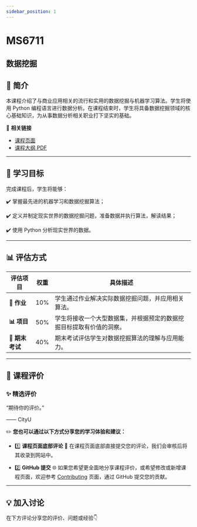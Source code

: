 ```yaml
---
sidebar_position: 1
---
```


# MS6711
## 数据挖掘

## **📘 简介**
本课程介绍了与商业应用相关的流行和实用的数据挖掘与机器学习算法。学生将使用 Python 编程语言进行数据分析。在课程结束时，学生将具备数据挖掘领域的核心基础知识，为从事数据分析相关职业打下坚实的基础。

🔗 **相关链接**
- [课程页面](https://www.cityu.edu.hk/catalogue/pg/202425/course/MS6711.htm)
- [课程大纲 PDF](https://www.cityu.edu.hk/catalogue/pg/202425/course/MS6711.pdf)

---

## **🎯 学习目标**

完成课程后，学生将能够：

✔️ 掌握最先进的机器学习和数据挖掘算法；

✔️ 定义并制定现实世界的数据挖掘问题，准备数据并执行算法，解读结果；

✔️ 使用 Python 分析现实世界的数据。

---

## **📊 评估方式**

| **评估项目**          | **权重** | **具体描述**                                                                                       |
|----------------------|---------|---------------------------------------------------------------------------------------------------|
| **📄 作业**           | 10%     | 学生通过作业解决实际数据挖掘问题，并应用相关算法。                                                 |
| **📊 项目**           | 50%     | 学生将接收一个大型数据集，并根据预定的数据挖掘目标提取有价值的洞察。                             |
| **📝 期末考试**       | 40%     | 期末考试评估学生对数据挖掘算法的理解与应用能力。                                                   |

---

## **💬 课程评价**

### ✨ **精选评价**
<div className={commentStyles.commentBox}>
    <p className={commentStyles.commentText}>
        “期待你的评价。”
    </p>
    <p className={commentStyles.commentAuthor}>—— CityU</p>
</div>

✏️ **您也可以通过以下方式分享您的学习体验和建议：**

- 1️⃣ **课程页面底部评论**
💬 在课程页面底部直接提交您的评论，我们会审核后将其收录到网站中。

- 2️⃣ **GitHub 提交**
🌐 如果您希望更全面地分享课程评价，或希望修改或新增课程页面，欢迎参考 [Contributing](https://penjc.github.io/cityU-navigator/contributing) 页面，通过 GitHub 提交您的贡献。



---

## **💡 加入讨论**

在下方评论分享您的评价、问题或经验👇
<Utterances />
